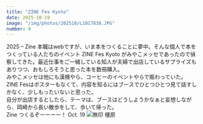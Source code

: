 ```yaml
---
title: "ZINE Fes Kyoto"
date: 2025-10-19
image: "/img/photos/202510/L1017838.JPG"
number: 0
---
```




<Sheet bkg="#123123" color="#fff">
  <Title
    level={1}
    color="#fff"
    size="m"
    column="1"
    row="9">ZINE Fes Kyoto</Title>
  <RunningHead>2025 – Zine</RunningHead>
  <Vertical
    align="right"
    width="10"
    height="4"
    column="1"
    row="14">
    <Text size="xs" color="#DDD">
    本職はwebですが、いま本をつくることに夢中。そんな個人で本をつくっている人たちのイベント ZINE Fes Kyoto がみやこメッセであったので偵察してきた。最近仕事をご一緒している知人が夫婦で出店しているサプライズもありつつ、おもしろそうと思った本を数冊購入。 <br />
    みやこメッセは他にも漢検やら、コーヒーのイベントやらで賑わっていた。ZINE Fesはポスターもなくて、内容を知るにはブースでひとつひとつ見て話すしかなく、少しもったいないと思った。<br />
    自分が出店するとしたら、テーマは、ブースはどうしようかなぁと妄想しながら、岡崎から長い散歩をして、歩いて帰った。<br />
    Zine つくるぞーーーー！
    </Text>
  </Vertical>
  <Nombre position="bottom-right">Oct. 19</Nombre>
  <Image src="/img/photos/202510/L1017838.JPG" alt="無印 橿原" size="full" />
</Sheet>
